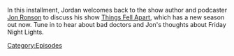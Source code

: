 {{DEFAULTSORT:
    #_EPISODE_0887:Jon Ronson Returns
}}{{Episode
    | title           = Jon Ronson Returns
    | caption         = Listen to this episode on [https://knowledgefight.libsyn.com/887-jon-ronson-returns Libsyn], View discussion on [https://reddit.com/1933qn1 Reddit]
    | episodeNumber   = 887
    | length          = 01:18:14
    | airDate         = January 10, 2024
    | previousEpisode = [[886: More Like Jimmy Bore, Part 2]]
    | nextEpisode     = [[888: The Debate Of The Century, Part 1]]
}}

{{Stub}}

In this installment, Jordan welcomes back to the show author and podcaster [http://www.jonronson.com/ Jon Ronson] to discuss his show [https://podcasts.apple.com/us/podcast/things-fell-apart/id1592984136 Things Fell Apart], which has a new season out now.  Tune in to hear about bad doctors and Jon's thoughts about Friday Night Lights.

[[Category:Episodes]]
